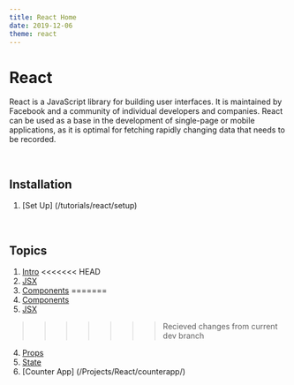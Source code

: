```yaml
---
title: React Home
date: 2019-12-06
theme: react
---
```





# React

React is a JavaScript library for building user interfaces. It is maintained by Facebook and a community of individual developers and companies. React can be used as a base in the development of single-page or mobile applications, as it is optimal for fetching rapidly changing data that needs to be recorded.

<br/>

<div style={{height: "100%", float: "right", width: "300px", margin: "auto 0"}}>
<Logo />
</div>

## Installation

1. [Set Up] (/tutorials/react/setup)

<br/>

## Topics

1. [Intro](/tutorials/react/introduction)
<<<<<<< HEAD
2. [JSX](/tutorials/react/jsx) 
3. [Components](/tutorials/react/Components/)
=======
2. [Components](/tutorials/react/Components/)
3. [JSX](/tutorials/react/jsx)
>>>>>>> Recieved changes from current dev branch
4. [Props](/tutorials/react/props)
5. [State](/tutorials/react/state)
6. [Counter App] (/Projects/React/counterapp/)